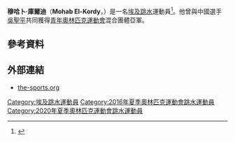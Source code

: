 {{Infobox sportsperson
| name           = 穆哈卜·庫爾迪<br />''Mohab El-Kordy''
| image          = 
| caption        = 
| birth_name     = 
| fullname       = 
| nickname       = 
| nationality    = 
| residence      = 
| birth_date     = {{birth date and age|1997|3|21|df=yes}}
| birth_place    = 
| death_date     = 
| death_place    = 
| height         =
| weight         = 
| website        = 
| country        = {{EGY}}
| sport          = [[跳水|跳水]]
| event          = 
| olympics       = 
| show-medals    = yes
| medaltemplates = 
{{MedalSport|男子[[跳水|跳水]]}}
{{MedalCountry|[[混合代表队|混合队伍]]}}
{{MedalCompetition|[[青年奧林匹克運動會|青年奧林匹克運動會]]}}
{{MedalSilver|[[2014年夏季青年奧林匹克運動會|2014年 南京]]|[[2014年夏季青年奧林匹克運動會跳水比賽|混合團體]]}}
}}
'''穆哈卜·庫爾迪'''（'''Mohab El-Kordy'''，{{bd|1997年|3月21日|catIdx=Kordy, Mohab El-}}）是一名[[埃及|埃及]][[跳水|跳水]]運動員<ref>{{cite web |url=http://www.the-sports.org/mohab-elkordy-diving-spf406538.html |title=Mohab El-Kordy |publisher=the-sports.org |date=2016-05-10 |accessdate=2016-05-10 |archive-date=2016-05-12 |archive-url=https://web.archive.org/web/20160512230844/http://www.the-sports.org/mohab-elkordy-diving-spf406538.html |dead-url=no }}</ref>。他曾與中國選手[[吳聖平|吳聖平]]共同獲得[[2014年夏季青年奧林匹克運動會|青年奧林匹克運動會]]混合團體亞軍。

== 參考資料 ==
{{Reflist}}

== 外部連結 ==
* [http://www.the-sports.org/mohab-elkordy-diving-spf406538.html the-sports.org] {{Wayback|url=http://www.the-sports.org/mohab-elkordy-diving-spf406538.html |date=20160512230844 }}

{{DEFAULTSORT:Kordy, Mohab El-}}
[[Category:埃及跳水運動員|Category:埃及跳水運動員]]
[[Category:2016年夏季奧林匹克運動會跳水運動員|Category:2016年夏季奧林匹克運動會跳水運動員]]
[[Category:2020年夏季奧林匹克運動會跳水運動員|Category:2020年夏季奧林匹克運動會跳水運動員]]